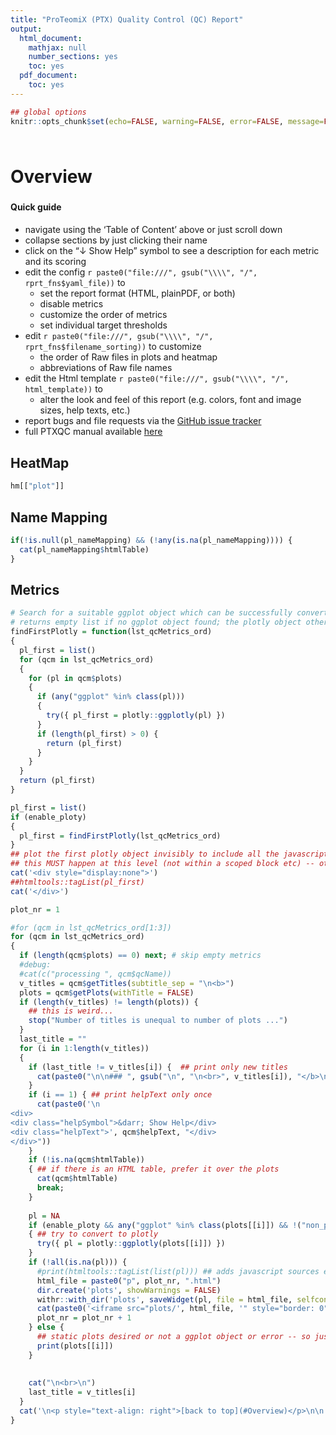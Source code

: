 ```yaml
---
title: "ProTeomiX (PTX) Quality Control (QC) Report"
output:
  html_document:
    mathjax: null
    number_sections: yes
    toc: yes
  pdf_document:
    toc: yes
---
```



<!-- the TOC (table of content) will go here - use 'toc: no' above to disable the TOC -->


<style type="text/css">
  p { 
    padding: 5px 0;
  }

  .helpSymbol {
    border: 1px solid #AAAAAA;
    padding: 3px;
    text-align: center;
    width: 100px;
  }
  .helpText {
    clear: left;
  }
  
</style>

```r
## global options
knitr::opts_chunk$set(echo=FALSE, warning=FALSE, error=FALSE, message=FALSE, fig.width=10)
```

<a name="Overview"></a>

# Overview

**Quick guide**

  - navigate using the 'Table of Content' above or just scroll down
  - collapse sections by just clicking their name
  - click on the "&darr; Show Help" symbol to see a description for each metric and its scoring
  - edit the config `r paste0("file:///", gsub("\\\\", "/", rprt_fns$yaml_file))` to
     - set the report format (HTML, plainPDF, or both)
     - disable metrics
     - customize the order of metrics
     - set individual target thresholds
  - edit `r paste0("file:///", gsub("\\\\", "/", rprt_fns$filename_sorting))` to customize
     - the order of Raw files in plots and heatmap
     - abbreviations of Raw file names
  - edit the Html template `r paste0("file:///", gsub("\\\\", "/", html_template))` to
     - alter the look and feel of this report (e.g. colors, font and image sizes, help texts, etc.)
  - report bugs and file requests via the [GitHub issue tracker](https://github.com/cbielow/PTXQC/issues)
  - full PTXQC manual available [here](https://github.com/cbielow/PTXQC)

## HeatMap
```r
hm[["plot"]]
```

## Name Mapping
```r
if(!is.null(pl_nameMapping) && (!any(is.na(pl_nameMapping)))) {
  cat(pl_nameMapping$htmlTable)
}
```


## Metrics
```r

# Search for a suitable ggplot object which can be successfully converted to plotly
# returns empty list if no ggplot object found; the plotly object otherwise
findFirstPlotly = function(lst_qcMetrics_ord)
{
  pl_first = list()
  for (qcm in lst_qcMetrics_ord)
  {
    for (pl in qcm$plots)
    {
      if (any("ggplot" %in% class(pl)))
      {
        try({ pl_first = plotly::ggplotly(pl) })
      }
      if (length(pl_first) > 0) {
        return (pl_first)
      }
    }
  }
  return (pl_first)
}

pl_first = list()
if (enable_ploty)
{
  pl_first = findFirstPlotly(lst_qcMetrics_ord)  
}
## plot the first plotly object invisibly to include all the javascript libs etc...
## this MUST happen at this level (not within a scoped block etc) -- otherwise plotly code breaks
cat('<div style="display:none">')
##htmltools::tagList(pl_first)
cat('</div>')

plot_nr = 1

#for (qcm in lst_qcMetrics_ord[1:3])
for (qcm in lst_qcMetrics_ord)
{
  if (length(qcm$plots) == 0) next; # skip empty metrics
  #debug: 
  #cat(c("processing ", qcm$qcName))
  v_titles = qcm$getTitles(subtitle_sep = "\n<b>")
  plots = qcm$getPlots(withTitle = FALSE)
  if (length(v_titles) != length(plots)) {
    ## this is weird...
    stop("Number of titles is unequal to number of plots ...")
  }
  last_title = ""
  for (i in 1:length(v_titles))
  {
    if (last_title != v_titles[i]) {  ## print only new titles
      cat(paste0("\n\n### ", gsub("\n", "\n<br>", v_titles[i]), "</b>\n\n"))
    }
    if (i == 1) { ## print helpText only once
      cat(paste0('\n
<div>
<div class="helpSymbol">&darr; Show Help</div>
<div class="helpText">', qcm$helpText, "</div>
</div>"))
    }
    if (!is.na(qcm$htmlTable))
    { ## if there is an HTML table, prefer it over the plots
      cat(qcm$htmlTable)
      break;
    }
    
    pl = NA
    if (enable_ploty && any("ggplot" %in% class(plots[[i]]) && !("non_plotlyable" %in% names(plots[[i]]))))
    { ## try to convert to plotly
      try({ pl = plotly::ggplotly(plots[[i]]) })
    }
    if (!all(is.na(pl))) {
      #print(htmltools::tagList(list(pl))) ## adds javascript sources etc...
      html_file = paste0("p", plot_nr, ".html")
      dir.create('plots', showWarnings = FALSE)
      withr::with_dir('plots', saveWidget(pl, file = html_file, selfcontained = F, libdir = "lib"))
      cat(paste0('<iframe src="plots/', html_file, '" style="border: 0" width="910px" height="500px"></iframe>'))
      plot_nr = plot_nr + 1
    } else {
      ## static plots desired or not a ggplot object or error -- so just plot it non-interactive
      print(plots[[i]])
    } 
    
    
    cat("\n<br>\n")
    last_title = v_titles[i]
  }
  cat('\n<p style="text-align: right">[back to top](#Overview)</p>\n\n')
}
```



<script type="text/javascript">
jQuery(document).ready(function()
{
 // initially hide the help text
  jQuery(".helpText").hide();
  
  // toggle help text by clicking on the symbol
  jQuery(".helpSymbol").click(function(event)
  {
    var target = $( event.target );
    // "Show Help &darr;" is the first item in a <div> which encloses their section
    // so toggling its sibling (the actual text) will just leave the "Show Help &darr;" visible
    if ( target.is( "div" ) )
    {
      target.siblings().slideToggle(200);
      event.stopPropagation()
    }
  });
  
  
  // enable shortening the report
  jQuery(".section").click(function(event)
  {
    var target = $( event.target );
    // headings are the first item in a <div> which encloses their section
    // so toggling their siblings will just leave the heading visible
    if ( target.is( "h1, h2, h3, h4" ) )
    {
      target.siblings().slideToggle(200);
      event.stopPropagation()
    }
  });
});

</script>








